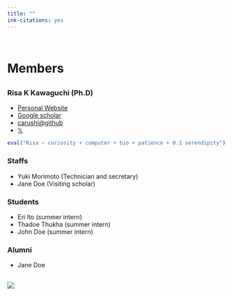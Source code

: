 ```yaml
---
title: ""
ink-citations: yes
---
```



<br>

# Members {.row}
##  {.col-md-8}

### Risa K Kawaguchi (Ph.D)
- [Personal Website](https://sites.google.com/site/cawatchm/)
- [Google scholar](https://scholar.google.com/citations?user=BLtM6hoAAAAJh)
- [carushi@github](https://github.com/carushi)
- [𝕏](https://twitter.com/can_pyong)

```r
eval("Risa ~ curiosity + computer + bio + patience + 0.1 serendipity")
```

### Staffs

- Yuki Morimoto (Technician and secretary)
- Jane Doe (Visiting scholar)

### Students

- Eri Ito (summer intern)
- Thadoe Thukha (summer intern)
- John Doe (summer intern)

### Alumni

- Jane Doe

## {.col-md-4 }

![](figures/members/kawaguchi.jpeg)